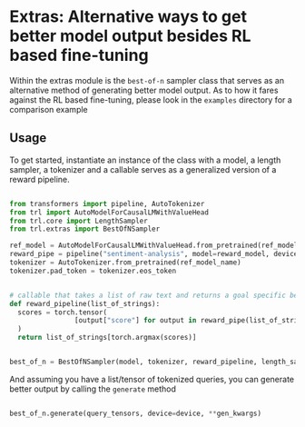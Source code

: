 # Extras: Alternative ways to get better model output besides RL based fine-tuning 

Within the extras module is the `best-of-n` sampler class that serves as an alternative method of generating better model output.
As to how it fares against the RL based fine-tuning, please look in the `examples` directory for a comparison example

## Usage

To get started, instantiate an instance of the class with a model, a length sampler, a tokenizer and a callable serves as a generalized version of a reward pipeline.

```python

from transformers import pipeline, AutoTokenizer
from trl import AutoModelForCausalLMWithValueHead
from trl.core import LengthSampler
from trl.extras import BestOfNSampler

ref_model = AutoModelForCausalLMWithValueHead.from_pretrained(ref_model_name)
reward_pipe = pipeline("sentiment-analysis", model=reward_model, device=device)
tokenizer = AutoTokenizer.from_pretrained(ref_model_name)
tokenizer.pad_token = tokenizer.eos_token


# callable that takes a list of raw text and returns a goal specific best text
def reward_pipeline(list_of_strings):
  scores = torch.tensor(
                [output["score"] for output in reward_pipe(list_of_strings)]
  )
  return list_of_strings[torch.argmax(scores)]


best_of_n = BestOfNSampler(model, tokenizer, reward_pipeline, length_sampler=output_length_sampler)


```

And assuming you have a list/tensor of tokenized queries, you can generate better output by calling the `generate` method

```python

best_of_n.generate(query_tensors, device=device, **gen_kwargs)

```


